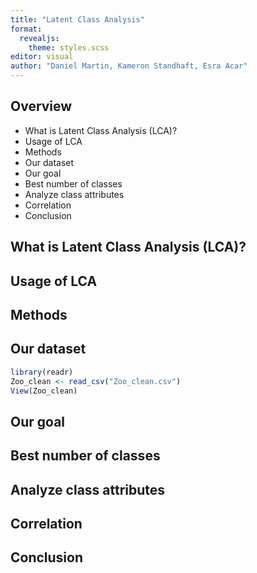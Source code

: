 ```yaml
---
title: "Latent Class Analysis"
format: 
  revealjs:
    theme: styles.scss
editor: visual
author: "Daniel Martin, Kameron Standhaft, Esra Acar"
---
```


## Overview
-  What is Latent Class Analysis (LCA)?
-  Usage of LCA
-  Methods
-  Our dataset
-  Our goal
-  Best number of classes
-  Analyze class attributes
-  Correlation
-  Conclusion

## What is Latent Class Analysis (LCA)?



## Usage of LCA



## Methods


## Our dataset



```r
library(readr)
Zoo_clean <- read_csv("Zoo_clean.csv")
View(Zoo_clean)
```

## Our goal


## Best number of classes


## Analyze class attributes


## Correlation


## Conclusion


